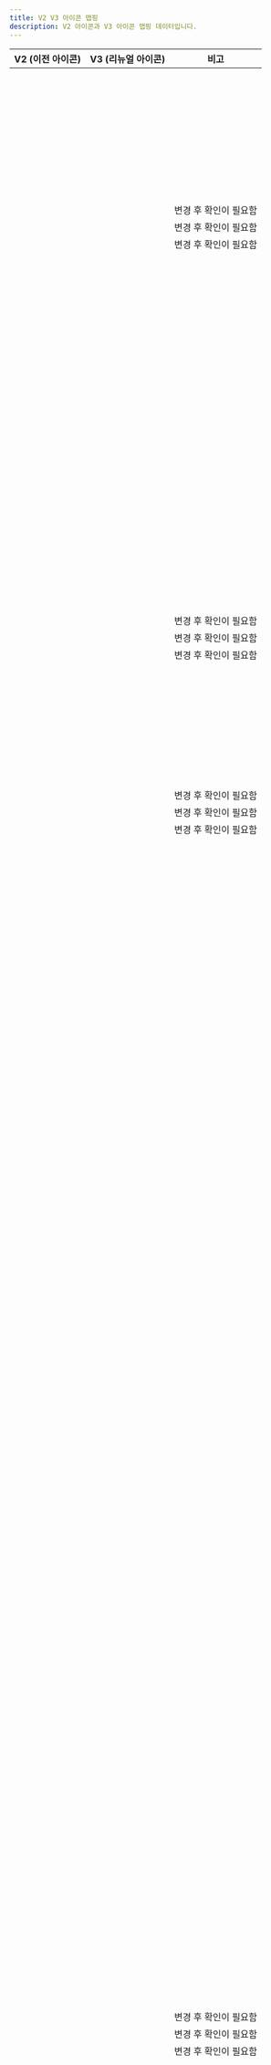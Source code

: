 ```yaml
---
title: V2 V3 아이콘 맵핑
description: V2 아이콘과 V3 아이콘 맵핑 데이터입니다.
---
```



| V2 (이전 아이콘)                                | V3 (리뉴얼 아이콘)                                       | 비고                  |
| ----------------------------------------------- | -------------------------------------------------------- | --------------------- |
| <V2 name="IconAddThin" />                       | <V3 name="IconPlusLine" />                               |                       |
| <V2 name="IconAddRegular" />                    | <V3 name="IconPlusLine" />                               |                       |
| <V2 name="IconAddFill" />                       | <V3 name="IconPlusFill" />                               |                       |
| <V2 name="IconAddCircleThin" />                 | <V3 name="IconPlusCircleLine" />                         |                       |
| <V2 name="IconAddCircleRegular" />              | <V3 name="IconPlusCircleLine" />                         |                       |
| <V2 name="IconAddCircleFill" />                 | <V3 name="IconPlusCircleFill" />                         |                       |
| <V2 name="IconAebThin" />                       | <V3 name="IconCarFrontUpsideWave2ReversedUpLine" />      |                       |
| <V2 name="IconAebRegular" />                    | <V3 name="IconCarFrontUpsideWave2ReversedUpLine" />      |                       |
| <V2 name="IconAebFill" />                       | <V3 name="IconCarFrontUpsideWave2ReversedUpFill" />      |                       |
| <V2 name="IconAiThin" />                        | <V3 name="IconSparkle2Line" />                           |                       |
| <V2 name="IconAiRegular" />                     | <V3 name="IconSparkle2Line" />                           |                       |
| <V2 name="IconAiFill" />                        | <V3 name="IconSparkle2Fill" />                           |                       |
| <V2 name="IconAndroidShareThin" />              | <V3 name="IconAndroidshareLine" />                       |                       |
| <V2 name="IconAndroidShareRegular" />           | <V3 name="IconAndroidshareLine" />                       |                       |
| <V2 name="IconAndroidShareFill" />              | <V3 name="IconAndroidshareFill" />                       |                       |
| <V2 name="IconArrowThin" />                     | <V3 name="IconArrowUpRightLine" />                       |                       |
| <V2 name="IconArrowRegular" />                  | <V3 name="IconArrowUpRightLine" />                       |                       |
| <V2 name="IconArrowFill" />                     | <V3 name="IconArrowUpRightFill" />                       |                       |
| <V2 name="IconArrowDownwardThin" />             | <V3 name="IconArrowDownLine" />                          |                       |
| <V2 name="IconArrowDownwardRegular" />          | <V3 name="IconArrowDownLine" />                          |                       |
| <V2 name="IconArrowDownwardFill" />             | <V3 name="IconArrowDownFill" />                          |                       |
| <V2 name="IconArrowDropDownThin" />             | <V3 name="IconTriangleDownSmallLine" />                  |                       |
| <V2 name="IconArrowDropDownRegular" />          | <V3 name="IconTriangleDownSmallLine" />                  |                       |
| <V2 name="IconArrowDropDownFill" />             | <V3 name="IconTriangleDownSmallFill" />                  |                       |
| <V2 name="IconArrowDropUpThin" />               | <V3 name="IconTriangleUpSmallLine" />                    |                       |
| <V2 name="IconArrowDropUpRegular" />            | <V3 name="IconTriangleUpSmallLine" />                    |                       |
| <V2 name="IconArrowDropUpFill" />               | <V3 name="IconTriangleUpSmallFill" />                    |                       |
| <V2 name="IconArrowUpwardThin" />               | <V3 name="IconArrowUpLine" />                            |                       |
| <V2 name="IconArrowUpwardRegular" />            | <V3 name="IconArrowUpLine" />                            |                       |
| <V2 name="IconArrowUpwardFill" />               | <V3 name="IconArrowUpFill" />                            |                       |
| <V2 name="IconArticleThin" />                   | <V3 name="IconArticleLine" />                            |                       |
| <V2 name="IconArticleRegular" />                | <V3 name="IconArticleLine" />                            |                       |
| <V2 name="IconArticleFill" />                   | <V3 name="IconArticleFill" />                            |                       |
| <V2 name="IconBackwardThin" />                  | <V3 name="IconArrowLeftLine" />                          |                       |
| <V2 name="IconBackwardRegular" />               | <V3 name="IconArrowLeftLine" />                          |                       |
| <V2 name="IconBackwardFill" />                  | <V3 name="IconArrowLeftFill" />                          |                       |
| <V2 name="IconBillThin" />                      | <V3 name="IconReceiptLine" />                            |                       |
| <V2 name="IconBillRegular" />                   | <V3 name="IconReceiptLine" />                            |                       |
| <V2 name="IconBillFill" />                      | <V3 name="IconReceiptFill" />                            |                       |
| <V2 name="IconBoldThin" />                      | <V3 name="IconTUppercaseSerifLine" />                    | 변경 후 확인이 필요함 |
| <V2 name="IconBoldRegular" />                   | <V3 name="IconTUppercaseSerifLine" />                    | 변경 후 확인이 필요함 |
| <V2 name="IconBoldFill" />                      | <V3 name="IconTUppercaseSerifFill" />                    | 변경 후 확인이 필요함 |
| <V2 name="IconBookmarkThin" />                  | <V3 name="IconBookmarkLine" />                           |                       |
| <V2 name="IconBookmarkRegular" />               | <V3 name="IconBookmarkLine" />                           |                       |
| <V2 name="IconBookmarkFill" />                  | <V3 name="IconBookmarkFill" />                           |                       |
| <V2 name="IconBookmarkListThin" />              | <V3 name="IconHorizline3VerticalStarLine" />             |                       |
| <V2 name="IconBookmarkListRegular" />           | <V3 name="IconHorizline3VerticalStarLine" />             |                       |
| <V2 name="IconBookmarkListFill" />              | <V3 name="IconHorizline3VerticalStarFill" />             |                       |
| <V2 name="IconCalendarThin" />                  | <V3 name="IconCalendarLine" />                           |                       |
| <V2 name="IconCalendarRegular" />               | <V3 name="IconCalendarLine" />                           |                       |
| <V2 name="IconCalendarFill" />                  | <V3 name="IconCalendarFill" />                           |                       |
| <V2 name="IconCallThin" />                      | <V3 name="IconPhoneLine" />                              |                       |
| <V2 name="IconCallRegular" />                   | <V3 name="IconPhoneLine" />                              |                       |
| <V2 name="IconCallFill" />                      | <V3 name="IconPhoneFill" />                              |                       |
| <V2 name="IconCallDeclinedThin" />              | <V3 name="IconPhoneXmarkLine" />                         |                       |
| <V2 name="IconCallDeclinedRegular" />           | <V3 name="IconPhoneXmarkLine" />                         |                       |
| <V2 name="IconCallDeclinedFill" />              | <V3 name="IconPhoneXmarkFill" />                         |                       |
| <V2 name="IconCameraThin" />                    | <V3 name="IconCameraLine" />                             |                       |
| <V2 name="IconCameraRegular" />                 | <V3 name="IconCameraLine" />                             |                       |
| <V2 name="IconCameraFill" />                    | <V3 name="IconCameraFill" />                             |                       |
| <V2 name="IconCarThin" />                       | <V3 name="IconCarFrontsideLine" />                       |                       |
| <V2 name="IconCarRegular" />                    | <V3 name="IconCarFrontsideLine" />                       |                       |
| <V2 name="IconCarFill" />                       | <V3 name="IconCarFrontsideFill" />                       |                       |
| <V2 name="IconCarAroundViewThin" />             | <V3 name="IconArrowClockwiseOvalLine" />                 |                       |
| <V2 name="IconCarAroundViewRegular" />          | <V3 name="IconArrowClockwiseOvalLine" />                 |                       |
| <V2 name="IconCarAroundViewFill" />             | <V3 name="IconArrowClockwiseOvalFill" />                 |                       |
| <V2 name="IconCarBlindSpotThin" />              | <V3 name="IconCarRearUpsideWave2ReversedDownLeftLine" /> |                       |
| <V2 name="IconCarBlindSpotRegular" />           | <V3 name="IconCarRearUpsideWave2ReversedDownLeftLine" /> |                       |
| <V2 name="IconCarBlindSpotFill" />              | <V3 name="IconCarRearUpsideWave2ReversedDownLeftFill" /> |                       |
| <V2 name="IconCarCruiseControlThin" />          | <V3 name="IconSpeedometerLine" />                        |                       |
| <V2 name="IconCarCruiseControlRegular" />       | <V3 name="IconSpeedometerLine" />                        |                       |
| <V2 name="IconCarCruiseControlFill" />          | <V3 name="IconSpeedometerFill" />                        |                       |
| <V2 name="IconCarEpbThin" />                    | <V3 name="IconEpbLine" />                                |                       |
| <V2 name="IconCarEpbRegular" />                 | <V3 name="IconEpbLine" />                                |                       |
| <V2 name="IconCarEpbFill" />                    | <V3 name="IconEpbFill" />                                |                       |
| <V2 name="IconCarHeatedSeatThin" />             | <V3 name="IconSeatLeftHeatwave2Line" />                  |                       |
| <V2 name="IconCarHeatedSeatRegular" />          | <V3 name="IconSeatLeftHeatwave2Line" />                  |                       |
| <V2 name="IconCarHeatedSeatFill" />             | <V3 name="IconSeatLeftHeatwave2Fill" />                  |                       |
| <V2 name="IconCarHeatedSteeringWheelThin" />    | <V3 name="IconSteeringwheelHeatwave2Line" />             |                       |
| <V2 name="IconCarHeatedSteeringWheelRegular" /> | <V3 name="IconSteeringwheelHeatwave2Line" />             |                       |
| <V2 name="IconCarHeatedSteeringWheelFill" />    | <V3 name="IconSteeringwheelHeatwave2Fill" />             |                       |
| <V2 name="IconCarLdwsThin" />                   | <V3 name="IconRoadlaneLine" />                           |                       |
| <V2 name="IconCarLdwsRegular" />                | <V3 name="IconRoadlaneLine" />                           |                       |
| <V2 name="IconCarLdwsFill" />                   | <V3 name="IconRoadlaneFill" />                           |                       |
| <V2 name="IconCarLeatherSeatThin" />            | <V3 name="IconSeatLeftLine" />                           |                       |
| <V2 name="IconCarLeatherSeatRegular" />         | <V3 name="IconSeatLeftLine" />                           |                       |
| <V2 name="IconCarLeatherSeatFill" />            | <V3 name="IconSeatLeftFill" />                           |                       |
| <V2 name="IconCarNavigationThin" />             | <V3 name="IconCompassLine" />                            |                       |
| <V2 name="IconCarNavigationRegular" />          | <V3 name="IconCompassLine" />                            |                       |
| <V2 name="IconCarNavigationFill" />             | <V3 name="IconCompassFill" />                            |                       |
| <V2 name="IconCarPowerTrunkThin" />             | <V3 name="IconCarRearTrunkOpenLeftsideLine" />           |                       |
| <V2 name="IconCarPowerTrunkRegular" />          | <V3 name="IconCarRearTrunkOpenLeftsideLine" />           |                       |
| <V2 name="IconCarPowerTrunkFill" />             | <V3 name="IconCarRearTrunkOpenLeftsideFill" />           |                       |
| <V2 name="IconCarRearCameraThin" />             | <V3 name="IconCarRearUpsideSectorDownLine" />            |                       |
| <V2 name="IconCarRearCameraRegular" />          | <V3 name="IconCarRearUpsideSectorDownLine" />            |                       |
| <V2 name="IconCarRearCameraFill" />             | <V3 name="IconCarRearUpsideSectorDownFill" />            |                       |
| <V2 name="IconCarRearSensorThin" />             | <V3 name="IconCarRearUpsideWave2ReversedDownLine" />     |                       |
| <V2 name="IconCarRearSensorRegular" />          | <V3 name="IconCarRearUpsideWave2ReversedDownLine" />     |                       |
| <V2 name="IconCarRearSensorFill" />             | <V3 name="IconCarRearUpsideWave2ReversedDownFill" />     |                       |
| <V2 name="IconCarSmartKeyThin" />               | <V3 name="IconSmartkeyLine" />                           |                       |
| <V2 name="IconCarSmartKeyRegular" />            | <V3 name="IconSmartkeyLine" />                           |                       |
| <V2 name="IconCarSmartKeyFill" />               | <V3 name="IconSmartkeyFill" />                           |                       |
| <V2 name="IconCarVentilationSeatThin" />        | <V3 name="IconSeatLeftFanLine" />                        |                       |
| <V2 name="IconCarVentilationSeatRegular" />     | <V3 name="IconSeatLeftFanLine" />                        |                       |
| <V2 name="IconCarVentilationSeatFill" />        | <V3 name="IconSeatLeftFanFill" />                        |                       |
| <V2 name="IconCartThin" />                      | <V3 name="IconCartLine" />                               |                       |
| <V2 name="IconCartRegular" />                   | <V3 name="IconCartLine" />                               |                       |
| <V2 name="IconCartFill" />                      | <V3 name="IconCartFill" />                               |                       |
| <V2 name="IconCertificationThin" />             | <V3 name="IconCrosshairLine" />                          |                       |
| <V2 name="IconCertificationRegular" />          | <V3 name="IconCrosshairLine" />                          |                       |
| <V2 name="IconCertificationFill" />             | <V3 name="IconCrosshairFill" />                          |                       |
| <V2 name="IconChallengeThin" />                 | <V3 name="IconFlagHillLine" />                           |                       |
| <V2 name="IconChallengeRegular" />              | <V3 name="IconFlagHillLine" />                           |                       |
| <V2 name="IconChallengeFill" />                 | <V3 name="IconFlagHillFill" />                           |                       |
| <V2 name="IconChartThin" />                     | <V3 name="IconBarchartSquareLine" />                     |                       |
| <V2 name="IconChartRegular" />                  | <V3 name="IconBarchartSquareLine" />                     |                       |
| <V2 name="IconChartFill" />                     | <V3 name="IconBarchartSquareFill" />                     |                       |
| <V2 name="IconChatBubbleCheckThin" />           | <V3 name="IconCheckmarkChatbubbleLeftLine" />            |                       |
| <V2 name="IconChatBubbleCheckRegular" />        | <V3 name="IconCheckmarkChatbubbleLeftLine" />            |                       |
| <V2 name="IconChatBubbleCheckFill" />           | <V3 name="IconCheckmarkChatbubbleLeftFill" />            |                       |
| <V2 name="IconChattingThin" />                  | <V3 name="IconDot3HorizontalChatbubbleLeftLine" />       |                       |
| <V2 name="IconChattingRegular" />               | <V3 name="IconDot3HorizontalChatbubbleLeftLine" />       |                       |
| <V2 name="IconChattingFill" />                  | <V3 name="IconDot3HorizontalChatbubbleLeftFill" />       |                       |
| <V2 name="IconChattingSendThin" />              | <V3 name="IconPaperplaneLine" />                         |                       |
| <V2 name="IconChattingSendRegular" />           | <V3 name="IconPaperplaneLine" />                         |                       |
| <V2 name="IconChattingSendFill" />              | <V3 name="IconPaperplaneFill" />                         |                       |
| <V2 name="IconCheckThin" />                     | <V3 name="IconCheckmarkLine" />                          |                       |
| <V2 name="IconCheckRegular" />                  | <V3 name="IconCheckmarkLine" />                          |                       |
| <V2 name="IconCheckFill" />                     | <V3 name="IconCheckmarkFill" />                          |                       |
| <V2 name="IconCheckFlowerThin" />               | <V3 name="IconCheckmarkFlowerLine" />                    |                       |
| <V2 name="IconCheckFlowerRegular" />            | <V3 name="IconCheckmarkFlowerLine" />                    |                       |
| <V2 name="IconCheckFlowerFill" />               | <V3 name="IconCheckmarkFlowerFill" />                    |                       |
| <V2 name="IconChevronLeftThin" />               | <V3 name="IconChevronLeftLine" />                        |                       |
| <V2 name="IconChevronLeftRegular" />            | <V3 name="IconChevronLeftLine" />                        |                       |
| <V2 name="IconChevronLeftFill" />               | <V3 name="IconChevronLeftFill" />                        |                       |
| <V2 name="IconChevronRightThin" />              | <V3 name="IconChevronRightLine" />                       |                       |
| <V2 name="IconChevronRightRegular" />           | <V3 name="IconChevronRightLine" />                       |                       |
| <V2 name="IconChevronRightFill" />              | <V3 name="IconChevronRightFill" />                       |                       |
| <V2 name="IconClickThin" />                     | <V3 name="IconHandPointUpLine" />                        |                       |
| <V2 name="IconClickRegular" />                  | <V3 name="IconHandPointUpLine" />                        |                       |
| <V2 name="IconClickFill" />                     | <V3 name="IconHandPointUpFill" />                        |                       |
| <V2 name="IconClockThin" />                     | <V3 name="IconClockLine" />                              |                       |
| <V2 name="IconClockRegular" />                  | <V3 name="IconClockLine" />                              |                       |
| <V2 name="IconClockFill" />                     | <V3 name="IconClockFill" />                              |                       |
| <V2 name="IconCloseThin" />                     | <V3 name="IconXmarkLine" />                              |                       |
| <V2 name="IconCloseRegular" />                  | <V3 name="IconXmarkLine" />                              |                       |
| <V2 name="IconCloseFill" />                     | <V3 name="IconXmarkFill" />                              |                       |
| <V2 name="IconCobuyingThin" />                  | <V3 name="IconShoppingbag2StackedLine" />                | 변경 후 확인이 필요함 |
| <V2 name="IconCobuyingRegular" />               | <V3 name="IconShoppingbag2StackedLine" />                | 변경 후 확인이 필요함 |
| <V2 name="IconCobuyingFill" />                  | <V3 name="IconShoppingbag2StackedFill" />                | 변경 후 확인이 필요함 |
| <V2 name="IconCommunityThin" />                 | <V3 name="IconPostLine" />                               |                       |
| <V2 name="IconCommunityRegular" />              | <V3 name="IconPostLine" />                               |                       |
| <V2 name="IconCommunityFill" />                 | <V3 name="IconPostFill" />                               |                       |
| <V2 name="IconCondoThin" />                     | <V3 name="IconBuilding2Line" />                          |                       |
| <V2 name="IconCondoRegular" />                  | <V3 name="IconBuilding2Line" />                          |                       |
| <V2 name="IconCondoFill" />                     | <V3 name="IconBuilding2Fill" />                          |                       |
| <V2 name="IconConfirmationThin" />              | <V3 name="IconCheckmarkShieldLine" />                    |                       |
| <V2 name="IconConfirmationRegular" />           | <V3 name="IconCheckmarkShieldLine" />                    |                       |
| <V2 name="IconConfirmationFill" />              | <V3 name="IconCheckmarkShieldFill" />                    |                       |
| <V2 name="IconConfirmationPayThin" />           | <V3 name="IconWonShieldLine" />                          |                       |
| <V2 name="IconConfirmationPayRegular" />        | <V3 name="IconWonShieldLine" />                          |                       |
| <V2 name="IconConfirmationPayFill" />           | <V3 name="IconWonShieldFill" />                          |                       |
| <V2 name="IconConfirmationProfileThin" />       | <V3 name="IconPersonShieldLine" />                       |                       |
| <V2 name="IconConfirmationProfileRegular" />    | <V3 name="IconPersonShieldLine" />                       |                       |
| <V2 name="IconConfirmationProfileFill" />       | <V3 name="IconPersonShieldFill" />                       |                       |
| <V2 name="IconContentsThin" />                  | <V3 name="IconGridHeartLine" />                          |                       |
| <V2 name="IconContentsRegular" />               | <V3 name="IconGridHeartLine" />                          |                       |
| <V2 name="IconContentsFill" />                  | <V3 name="IconGridHeartFill" />                          |                       |
| <V2 name="IconConvertThin" />                   | <V3 name="IconArrowRightArrowLeftLine" />                |                       |
| <V2 name="IconConvertRegular" />                | <V3 name="IconArrowRightArrowLeftLine" />                |                       |
| <V2 name="IconConvertFill" />                   | <V3 name="IconArrowRightArrowLeftFill" />                |                       |
| <V2 name="IconCopyThin" />                      | <V3 name="IconSquare2StackedLine" />                     |                       |
| <V2 name="IconCopyRegular" />                   | <V3 name="IconSquare2StackedLine" />                     |                       |
| <V2 name="IconCopyFill" />                      | <V3 name="IconSquare2StackedFill" />                     |                       |
| <V2 name="IconCouponThin" />                    | <V3 name="IconCouponLine" />                             |                       |
| <V2 name="IconCouponRegular" />                 | <V3 name="IconCouponLine" />                             |                       |
| <V2 name="IconCouponFill" />                    | <V3 name="IconCouponFill" />                             |                       |
| <V2 name="IconCouponDownloadDoneThin" />        | <V3 name="IconCheckmarkHorizlineLine" />                 |                       |
| <V2 name="IconCouponDownloadDoneRegular" />     | <V3 name="IconCheckmarkHorizlineLine" />                 |                       |
| <V2 name="IconCouponDownloadDoneFill" />        | <V3 name="IconCheckmarkHorizlineFill" />                 |                       |
| <V2 name="IconCouponUsedThin" />                | <V3 name="IconCheckmarkCouponLine" />                    |                       |
| <V2 name="IconCouponUsedRegular" />             | <V3 name="IconCheckmarkCouponLine" />                    |                       |
| <V2 name="IconCouponUsedFill" />                | <V3 name="IconCheckmarkCouponFill" />                    |                       |
| <V2 name="IconDeleteKeyboardThin" />            | <V3 name="IconBackspacekeyLine" />                       |                       |
| <V2 name="IconDeleteKeyboardRegular" />         | <V3 name="IconBackspacekeyLine" />                       |                       |
| <V2 name="IconDeleteKeyboardFill" />            | <V3 name="IconBackspacekeyFill" />                       |                       |
| <V2 name="IconDeliveryThin" />                  | <V3 name="IconTruckLine" />                              | 변경 후 확인이 필요함 |
| <V2 name="IconDeliveryRegular" />               | <V3 name="IconTruckLine" />                              | 변경 후 확인이 필요함 |
| <V2 name="IconDeliveryFill" />                  | <V3 name="IconTruckFill" />                              | 변경 후 확인이 필요함 |
| <V2 name="IconDirectionThin" />                 | <V3 name="IconArrowRightAngledLine" />                   |                       |
| <V2 name="IconDirectionRegular" />              | <V3 name="IconArrowRightAngledLine" />                   |                       |
| <V2 name="IconDirectionFill" />                 | <V3 name="IconArrowRightAngledFill" />                   |                       |
| <V2 name="IconDownloadThin" />                  | <V3 name="IconArrowDownHorizlineLine" />                 |                       |
| <V2 name="IconDownloadRegular" />               | <V3 name="IconArrowDownHorizlineLine" />                 |                       |
| <V2 name="IconDownloadFill" />                  | <V3 name="IconArrowDownHorizlineFill" />                 |                       |
| <V2 name="IconEditThin" />                      | <V3 name="IconEraserHorizlineLine" />                    |                       |
| <V2 name="IconEditRegular" />                   | <V3 name="IconEraserHorizlineLine" />                    |                       |
| <V2 name="IconEditFill" />                      | <V3 name="IconEraserHorizlineFill" />                    |                       |
| <V2 name="IconEmoticonThin" />                  | <V3 name="IconFaceSmileCircleLine" />                    |                       |
| <V2 name="IconEmoticonRegular" />               | <V3 name="IconFaceSmileCircleLine" />                    |                       |
| <V2 name="IconEmoticonFill" />                  | <V3 name="IconFaceSmileCircleFill" />                    |                       |
| <V2 name="IconEmoticonBadThin" />               | <V3 name="IconFaceSadCircleLine" />                      |                       |
| <V2 name="IconEmoticonBadRegular" />            | <V3 name="IconFaceSadCircleLine" />                      |                       |
| <V2 name="IconEmoticonBadFill" />               | <V3 name="IconFaceSadCircleFill" />                      |                       |
| <V2 name="IconExpandThin" />                    | <V3 name="IconArrowUpRightArrowDownLeftLine" />          |                       |
| <V2 name="IconExpandRegular" />                 | <V3 name="IconArrowUpRightArrowDownLeftLine" />          |                       |
| <V2 name="IconExpandFill" />                    | <V3 name="IconArrowUpRightArrowDownLeftFill" />          |                       |
| <V2 name="IconExpandLessThin" />                | <V3 name="IconChevronUpLine" />                          |                       |
| <V2 name="IconExpandLessRegular" />             | <V3 name="IconChevronUpLine" />                          |                       |
| <V2 name="IconExpandLessFill" />                | <V3 name="IconChevronUpFill" />                          |                       |
| <V2 name="IconExpandMoreThin" />                | <V3 name="IconChevronDownLine" />                        |                       |
| <V2 name="IconExpandMoreRegular" />             | <V3 name="IconChevronDownLine" />                        |                       |
| <V2 name="IconExpandMoreFill" />                | <V3 name="IconChevronDownFill" />                        |                       |
| <V2 name="IconFileThin" />                      | <V3 name="IconPaperclipLine" />                          |                       |
| <V2 name="IconFileRegular" />                   | <V3 name="IconPaperclipLine" />                          |                       |
| <V2 name="IconFileFill" />                      | <V3 name="IconPaperclipFill" />                          |                       |
| <V2 name="IconFilter02Thin" />                  | <V3 name="IconSlider2HorizontalLine" />                  |                       |
| <V2 name="IconFilter02Regular" />               | <V3 name="IconSlider2HorizontalLine" />                  |                       |
| <V2 name="IconFilter02Fill" />                  | <V3 name="IconSlider2HorizontalFill" />                  |                       |
| <V2 name="IconForwardThin" />                   | <V3 name="IconArrowRightLine" />                         |                       |
| <V2 name="IconForwardRegular" />                | <V3 name="IconArrowRightLine" />                         |                       |
| <V2 name="IconForwardFill" />                   | <V3 name="IconArrowRightFill" />                         |                       |
| <V2 name="IconGenderThin" />                    | <V3 name="IconMalesymbolFemalesymbolLine" />             |                       |
| <V2 name="IconGenderRegular" />                 | <V3 name="IconMalesymbolFemalesymbolLine" />             |                       |
| <V2 name="IconGenderFill" />                    | <V3 name="IconMalesymbolFemalesymbolFill" />             |                       |
| <V2 name="IconGlobalThin" />                    | <V3 name="IconGlobeLine" />                              |                       |
| <V2 name="IconGlobalRegular" />                 | <V3 name="IconGlobeLine" />                              |                       |
| <V2 name="IconGlobalFill" />                    | <V3 name="IconGlobeFill" />                              |                       |
| <V2 name="IconGpsThin" />                       | <V3 name="IconCrosshairLine" />                          |                       |
| <V2 name="IconGpsRegular" />                    | <V3 name="IconCrosshairLine" />                          |                       |
| <V2 name="IconGpsFill" />                       | <V3 name="IconCrosshairFill" />                          |                       |
| <V2 name="IconGpsEnableThin" />                 | <V3 name="IconCrosshairQuestionmarkLine" />              |                       |
| <V2 name="IconGpsEnableRegular" />              | <V3 name="IconCrosshairQuestionmarkLine" />              |                       |
| <V2 name="IconGpsEnableFill" />                 | <V3 name="IconCrosshairQuestionmarkFill" />              |                       |
| <V2 name="IconGpsEnable2Thin" />                | <V3 name="IconCrosshairQuestionmarkLine" />              |                       |
| <V2 name="IconGpsEnable2Regular" />             | <V3 name="IconCrosshairQuestionmarkLine" />              |                       |
| <V2 name="IconGpsEnable2Fill" />                | <V3 name="IconCrosshairQuestionmarkFill" />              |                       |
| <V2 name="IconGroupchatKingThin" />             | <V3 name="IconCrownLine" />                              |                       |
| <V2 name="IconGroupchatKingRegular" />          | <V3 name="IconCrownLine" />                              |                       |
| <V2 name="IconGroupchatKingFill" />             | <V3 name="IconCrownFill" />                              |                       |
| <V2 name="IconHandleThin" />                    | <V3 name="IconHorizline3VerticalTightLine" />            |                       |
| <V2 name="IconHandleRegular" />                 | <V3 name="IconHorizline3VerticalTightLine" />            |                       |
| <V2 name="IconHandleFill" />                    | <V3 name="IconHorizline3VerticalTightFill" />            |                       |
| <V2 name="IconHashtagThin" />                   | <V3 name="IconHashLine" />                               |                       |
| <V2 name="IconHashtagRegular" />                | <V3 name="IconHashLine" />                               |                       |
| <V2 name="IconHashtagFill" />                   | <V3 name="IconHashFill" />                               |                       |
| <V2 name="IconHeadphoneThin" />                 | <V3 name="IconHeadsetLine" />                            |                       |
| <V2 name="IconHeadphoneRegular" />              | <V3 name="IconHeadsetLine" />                            |                       |
| <V2 name="IconHeadphoneFill" />                 | <V3 name="IconHeadsetFill" />                            |                       |
| <V2 name="IconHeartThin" />                     | <V3 name="IconHeartLine" />                              |                       |
| <V2 name="IconHeartRegular" />                  | <V3 name="IconHeartLine" />                              |                       |
| <V2 name="IconHeartFill" />                     | <V3 name="IconHeartFill" />                              |                       |
| <V2 name="IconHelpThin" />                      | <V3 name="IconQuestionmarkCircleLine" />                 |                       |
| <V2 name="IconHelpRegular" />                   | <V3 name="IconQuestionmarkCircleLine" />                 |                       |
| <V2 name="IconHelpFill" />                      | <V3 name="IconQuestionmarkCircleFill" />                 |                       |
| <V2 name="IconHelpcenterThin" />                | <V3 name="IconHeadsetLine" />                            |                       |
| <V2 name="IconHelpcenterRegular" />             | <V3 name="IconHeadsetLine" />                            |                       |
| <V2 name="IconHelpcenterFill" />                | <V3 name="IconHeadsetFill" />                            |                       |
| <V2 name="IconHelperThin" />                    | <V3 name="IconHeadsetLine" />                            |                       |
| <V2 name="IconHelperRegular" />                 | <V3 name="IconHeadsetLine" />                            |                       |
| <V2 name="IconHelperFill" />                    | <V3 name="IconHeadsetFill" />                            |                       |
| <V2 name="IconHomeThin" />                      | <V3 name="IconHouseLine" />                              |                       |
| <V2 name="IconHomeRegular" />                   | <V3 name="IconHouseLine" />                              |                       |
| <V2 name="IconHomeFill" />                      | <V3 name="IconHouseFill" />                              |                       |
| <V2 name="IconHouseThin" />                     | <V3 name="IconWindow4HouseLine" />                       |                       |
| <V2 name="IconHouseRegular" />                  | <V3 name="IconWindow4HouseLine" />                       |                       |
| <V2 name="IconHouseFill" />                     | <V3 name="IconWindow4HouseFill" />                       |                       |
| <V2 name="IconHousekeepingBookThin" />          | <V3 name="IconBookLine" />                               |                       |
| <V2 name="IconHousekeepingBookRegular" />       | <V3 name="IconBookLine" />                               |                       |
| <V2 name="IconHousekeepingBookFill" />          | <V3 name="IconBookFill" />                               |                       |
| <V2 name="IconImportThin" />                    | <V3 name="IconDocumentArrowLeftLine" />                  |                       |
| <V2 name="IconImportRegular" />                 | <V3 name="IconDocumentArrowLeftLine" />                  |                       |
| <V2 name="IconImportFill" />                    | <V3 name="IconDocumentArrowLeftFill" />                  |                       |
| <V2 name="IconInfoThin" />                      | <V3 name="IconILowercaseSerifCircleLine" />              |                       |
| <V2 name="IconInfoRegular" />                   | <V3 name="IconILowercaseSerifCircleLine" />              |                       |
| <V2 name="IconInfoFill" />                      | <V3 name="IconILowercaseSerifCircleFill" />              |                       |
| <V2 name="IconInterestThin" />                  | <V3 name="IconHorizline3VerticalStarLine" />             |                       |
| <V2 name="IconInterestRegular" />               | <V3 name="IconHorizline3VerticalStarLine" />             |                       |
| <V2 name="IconInterestFill" />                  | <V3 name="IconHorizline3VerticalStarFill" />             |                       |
| <V2 name="IconInterestListThin" />              | <V3 name="IconStarLine" />                               |                       |
| <V2 name="IconInterestListRegular" />           | <V3 name="IconStarLine" />                               |                       |
| <V2 name="IconInterestListFill" />              | <V3 name="IconStarFill" />                               |                       |
| <V2 name="IconInviteThin" />                    | <V3 name="IconEnvelopeLine" />                           |                       |
| <V2 name="IconInviteRegular" />                 | <V3 name="IconEnvelopeLine" />                           |                       |
| <V2 name="IconInviteFill" />                    | <V3 name="IconEnvelopeFill" />                           |                       |
| <V2 name="IconInviteFriendThin" />              | <V3 name="IconPersonPlusLine" />                         |                       |
| <V2 name="IconInviteFriendRegular" />           | <V3 name="IconPersonPlusLine" />                         |                       |
| <V2 name="IconInviteFriendFill" />              | <V3 name="IconPersonPlusFill" />                         |                       |
| <V2 name="IconIosShareThin" />                  | <V3 name="IconArrowUpBracketDownLine" />                 |                       |
| <V2 name="IconIosShareRegular" />               | <V3 name="IconArrowUpBracketDownLine" />                 |                       |
| <V2 name="IconIosShareFill" />                  | <V3 name="IconArrowUpBracketDownFill" />                 |                       |
| <V2 name="IconJobsThin" />                      | <V3 name="IconPersonMagnifyingglassLine" />              |                       |
| <V2 name="IconJobsRegular" />                   | <V3 name="IconPersonMagnifyingglassLine" />              |                       |
| <V2 name="IconJobsFill" />                      | <V3 name="IconPersonMagnifyingglassFill" />              |                       |
| <V2 name="IconKeyboardHidingThin" />            | <V3 name="IconKeyboardChevronDownLine" />                |                       |
| <V2 name="IconKeyboardHidingRegular" />         | <V3 name="IconKeyboardChevronDownLine" />                |                       |
| <V2 name="IconKeyboardHidingFill" />            | <V3 name="IconKeyboardChevronDownFill" />                |                       |
| <V2 name="IconKeywordThin" />                   | <V3 name="IconTagLine" />                                |                       |
| <V2 name="IconKeywordRegular" />                | <V3 name="IconTagLine" />                                |                       |
| <V2 name="IconKeywordFill" />                   | <V3 name="IconTagFill" />                                |                       |
| <V2 name="IconLaptopThin" />                    | <V3 name="IconLaptopLine" />                             |                       |
| <V2 name="IconLaptopRegular" />                 | <V3 name="IconLaptopLine" />                             |                       |
| <V2 name="IconLaptopFill" />                    | <V3 name="IconLaptopFill" />                             |                       |
| <V2 name="IconLeafThin" />                      | <V3 name="IconLeafLine" />                               |                       |
| <V2 name="IconLeafRegular" />                   | <V3 name="IconLeafLine" />                               |                       |
| <V2 name="IconLeafFill" />                      | <V3 name="IconLeafFill" />                               |                       |
| <V2 name="IconListThin" />                      | <V3 name="IconDothorizline3VerticalLine" />              |                       |
| <V2 name="IconListRegular" />                   | <V3 name="IconDothorizline3VerticalLine" />              |                       |
| <V2 name="IconListFill" />                      | <V3 name="IconDothorizline3VerticalFill" />              |                       |
| <V2 name="IconListCardThin" />                  | <V3 name="IconHorizrectangleHorizline2VerticalLine" />   |                       |
| <V2 name="IconListCardRegular" />               | <V3 name="IconHorizrectangleHorizline2VerticalLine" />   |                       |
| <V2 name="IconListCardFill" />                  | <V3 name="IconHorizrectangleHorizline2VerticalFill" />   |                       |
| <V2 name="IconListCheckThin" />                 | <V3 name="IconDocumentCheckmarkLine" />                  |                       |
| <V2 name="IconListCheckRegular" />              | <V3 name="IconDocumentCheckmarkLine" />                  |                       |
| <V2 name="IconListCheckFill" />                 | <V3 name="IconDocumentCheckmarkFill" />                  |                       |
| <V2 name="IconListSelectThin" />                | <V3 name="IconHorizline3VerticalCheckmarkLine" />        |                       |
| <V2 name="IconListSelectRegular" />             | <V3 name="IconHorizline3VerticalCheckmarkLine" />        |                       |
| <V2 name="IconListSelectFill" />                | <V3 name="IconHorizline3VerticalCheckmarkFill" />        |                       |
| <V2 name="IconListThumbnailThin" />             | <V3 name="IconSquareline2VerticalLine" />                |                       |
| <V2 name="IconListThumbnailRegular" />          | <V3 name="IconSquareline2VerticalLine" />                |                       |
| <V2 name="IconListThumbnailFill" />             | <V3 name="IconSquareline2VerticalFill" />                |                       |
| <V2 name="IconLocationThin" />                  | <V3 name="IconLocationpinLine" />                        |                       |
| <V2 name="IconLocationRegular" />               | <V3 name="IconLocationpinLine" />                        |                       |
| <V2 name="IconLocationFill" />                  | <V3 name="IconLocationpinFill" />                        |                       |
| <V2 name="IconLockThin" />                      | <V3 name="IconLockLine" />                               |                       |
| <V2 name="IconLockRegular" />                   | <V3 name="IconLockLine" />                               |                       |
| <V2 name="IconLockFill" />                      | <V3 name="IconLockFill" />                               |                       |
| <V2 name="IconLoudspeakerThin" />               | <V3 name="IconMegaphoneLine" />                          |                       |
| <V2 name="IconLoudspeakerRegular" />            | <V3 name="IconMegaphoneLine" />                          |                       |
| <V2 name="IconLoudspeakerFill" />               | <V3 name="IconMegaphoneFill" />                          |                       |
| <V2 name="IconMapThin" />                       | <V3 name="IconMapLocationpinLine" />                     |                       |
| <V2 name="IconMapRegular" />                    | <V3 name="IconMapLocationpinLine" />                     |                       |
| <V2 name="IconMapFill" />                       | <V3 name="IconMapLocationpinFill" />                     |                       |
| <V2 name="IconMarketThin" />                    | <V3 name="IconStoreLine" />                              |                       |
| <V2 name="IconMarketRegular" />                 | <V3 name="IconStoreLine" />                              |                       |
| <V2 name="IconMarketFill" />                    | <V3 name="IconStoreFill" />                              |                       |
| <V2 name="IconMarketCheckThin" />               | <V3 name="IconStoreCheckmarkLine" />                     |                       |
| <V2 name="IconMarketCheckRegular" />            | <V3 name="IconStoreCheckmarkLine" />                     |                       |
| <V2 name="IconMarketCheckFill" />               | <V3 name="IconStoreCheckmarkFill" />                     |                       |
| <V2 name="IconMarketWriteThin" />               | <V3 name="IconStorePenLine" />                           |                       |
| <V2 name="IconMarketWriteRegular" />            | <V3 name="IconStorePenLine" />                           |                       |
| <V2 name="IconMarketWriteFill" />               | <V3 name="IconStorePenFill" />                           |                       |
| <V2 name="IconMentionThin" />                   | <V3 name="IconAtLine" />                                 |                       |
| <V2 name="IconMentionRegular" />                | <V3 name="IconAtLine" />                                 |                       |
| <V2 name="IconMentionFill" />                   | <V3 name="IconAtFill" />                                 |                       |
| <V2 name="IconMenuThin" />                      | <V3 name="IconHorizline3VerticalLine" />                 |                       |
| <V2 name="IconMenuRegular" />                   | <V3 name="IconHorizline3VerticalLine" />                 |                       |
| <V2 name="IconMenuFill" />                      | <V3 name="IconHorizline3VerticalFill" />                 |                       |
| <V2 name="IconMicThin" />                       | <V3 name="IconMicrophoneLine" />                         |                       |
| <V2 name="IconMicRegular" />                    | <V3 name="IconMicrophoneLine" />                         |                       |
| <V2 name="IconMicFill" />                       | <V3 name="IconMicrophoneFill" />                         |                       |
| <V2 name="IconMicOffThin" />                    | <V3 name="IconMicrophoneSlashLine" />                    |                       |
| <V2 name="IconMicOffRegular" />                 | <V3 name="IconMicrophoneSlashLine" />                    |                       |
| <V2 name="IconMicOffFill" />                    | <V3 name="IconMicrophoneSlashFill" />                    |                       |
| <V2 name="IconMissionThin" />                   | <V3 name="IconBookOpenLine" />                           |                       |
| <V2 name="IconMissionRegular" />                | <V3 name="IconBookOpenLine" />                           |                       |
| <V2 name="IconMissionFill" />                   | <V3 name="IconBookOpenFill" />                           |                       |
| <V2 name="IconMobileThin" />                    | <V3 name="IconMobileLine" />                             |                       |
| <V2 name="IconMobileRegular" />                 | <V3 name="IconMobileLine" />                             |                       |
| <V2 name="IconMobileFill" />                    | <V3 name="IconMobileFill" />                             |                       |
| <V2 name="IconMoneySendThin" />                 | <V3 name="IconWonCircleArrowRightLine" />                |                       |
| <V2 name="IconMoneySendRegular" />              | <V3 name="IconWonCircleArrowRightLine" />                |                       |
| <V2 name="IconMoneySendFill" />                 | <V3 name="IconWonCircleArrowRightFill" />                |                       |
| <V2 name="IconMoneySendYenThin" />              | <V3 name="IconYenCircleArrowRightLine" />                |                       |
| <V2 name="IconMoneySendYenRegular" />           | <V3 name="IconYenCircleArrowRightLine" />                |                       |
| <V2 name="IconMoneySendYenFill" />              | <V3 name="IconYenCircleArrowRightFill" />                |                       |
| <V2 name="IconMoneyWonThin" />                  | <V3 name="IconWonCircleLine" />                          |                       |
| <V2 name="IconMoneyWonRegular" />               | <V3 name="IconWonCircleLine" />                          |                       |
| <V2 name="IconMoneyWonFill" />                  | <V3 name="IconWonCircleFill" />                          |                       |
| <V2 name="IconMoneyYenThin" />                  | <V3 name="IconYenCircleLine" />                          |                       |
| <V2 name="IconMoneyYenRegular" />               | <V3 name="IconYenCircleLine" />                          |                       |
| <V2 name="IconMoneyYenFill" />                  | <V3 name="IconYenCircleFill" />                          |                       |
| <V2 name="IconMoonThin" />                      | <V3 name="IconMoonLine" />                               |                       |
| <V2 name="IconMoonRegular" />                   | <V3 name="IconMoonLine" />                               |                       |
| <V2 name="IconMoonFill" />                      | <V3 name="IconMoonFill" />                               |                       |
| <V2 name="IconMoreHorizThin" />                 | <V3 name="IconDot3HorizontalLine" />                     |                       |
| <V2 name="IconMoreHorizRegular" />              | <V3 name="IconDot3HorizontalLine" />                     |                       |
| <V2 name="IconMoreHorizFill" />                 | <V3 name="IconDot3HorizontalFill" />                     |                       |
| <V2 name="IconMoreVertThin" />                  | <V3 name="IconDot3VerticalLine" />                       |                       |
| <V2 name="IconMoreVertRegular" />               | <V3 name="IconDot3VerticalLine" />                       |                       |
| <V2 name="IconMoreVertFill" />                  | <V3 name="IconDot3VerticalFill" />                       |                       |
| <V2 name="IconMyThin" />                        | <V3 name="IconPersonLine" />                             |                       |
| <V2 name="IconMyRegular" />                     | <V3 name="IconPersonLine" />                             |                       |
| <V2 name="IconMyFill" />                        | <V3 name="IconPersonFill" />                             |                       |
| <V2 name="IconMyProfileThin" />                 | <V3 name="IconPersonCircleLine" />                       |                       |
| <V2 name="IconMyProfileRegular" />              | <V3 name="IconPersonCircleLine" />                       |                       |
| <V2 name="IconMyProfileFill" />                 | <V3 name="IconPersonCircleFill" />                       |                       |
| <V2 name="IconNearMeThin" />                    | <V3 name="IconLocationpinLine" />                        |                       |
| <V2 name="IconNearMeRegular" />                 | <V3 name="IconLocationpinLine" />                        |                       |
| <V2 name="IconNearMeFill" />                    | <V3 name="IconLocationpinFill" />                        |                       |
| <V2 name="IconNewtopicThin" />                  | <V3 name="IconNUppercaseCircleLine" />                   |                       |
| <V2 name="IconNewtopicRegular" />               | <V3 name="IconNUppercaseCircleLine" />                   |                       |
| <V2 name="IconNewtopicFill" />                  | <V3 name="IconNUppercaseCircleFill" />                   |                       |
| <V2 name="IconNoteThin" />                      | <V3 name="IconDocumentLine" />                           |                       |
| <V2 name="IconNoteRegular" />                   | <V3 name="IconDocumentLine" />                           |                       |
| <V2 name="IconNoteFill" />                      | <V3 name="IconDocumentFill" />                           |                       |
| <V2 name="IconNotificationThin" />              | <V3 name="IconBellLine" />                               |                       |
| <V2 name="IconNotificationRegular" />           | <V3 name="IconBellLine" />                               |                       |
| <V2 name="IconNotificationFill" />              | <V3 name="IconBellFill" />                               |                       |
| <V2 name="IconNotificationFallThin" />          | <V3 name="IconArrowDownLine" />                          |                       |
| <V2 name="IconNotificationFallRegular" />       | <V3 name="IconArrowDownLine" />                          |                       |
| <V2 name="IconNotificationFallFill" />          | <V3 name="IconArrowDownFill" />                          |                       |
| <V2 name="IconNotificationOffThin" />           | <V3 name="IconBellSlashLine" />                          |                       |
| <V2 name="IconNotificationOffRegular" />        | <V3 name="IconBellSlashLine" />                          |                       |
| <V2 name="IconNotificationOffFill" />           | <V3 name="IconBellSlashFill" />                          |                       |
| <V2 name="IconOrderThin" />                     | <V3 name="IconCheckmarkClipboardLine" />                 |                       |
| <V2 name="IconOrderRegular" />                  | <V3 name="IconCheckmarkClipboardLine" />                 |                       |
| <V2 name="IconOrderFill" />                     | <V3 name="IconCheckmarkClipboardFill" />                 |                       |
| <V2 name="IconPauseThin" />                     | <V3 name="IconVertrectangle2HorizontalLine" />           |                       |
| <V2 name="IconPauseRegular" />                  | <V3 name="IconVertrectangle2HorizontalLine" />           |                       |
| <V2 name="IconPauseFill" />                     | <V3 name="IconVertrectangle2HorizontalFill" />           |                       |
| <V2 name="IconPaymentThin" />                   | <V3 name="IconCardLine" />                               |                       |
| <V2 name="IconPaymentRegular" />                | <V3 name="IconCardLine" />                               |                       |
| <V2 name="IconPaymentFill" />                   | <V3 name="IconCardFill" />                               |                       |
| <V2 name="IconPercentThin" />                   | <V3 name="IconPercentLine" />                            |                       |
| <V2 name="IconPercentRegular" />                | <V3 name="IconPercentLine" />                            |                       |
| <V2 name="IconPercentFill" />                   | <V3 name="IconPercentFill" />                            |                       |
| <V2 name="IconPhotoThin" />                     | <V3 name="IconPictureLine" />                            |                       |
| <V2 name="IconPhotoRegular" />                  | <V3 name="IconPictureLine" />                            |                       |
| <V2 name="IconPhotoFill" />                     | <V3 name="IconPictureFill" />                            |                       |
| <V2 name="IconPhotoEditThin" />                 | <V3 name="IconWandLine" />                               |                       |
| <V2 name="IconPhotoEditRegular" />              | <V3 name="IconWandLine" />                               |                       |
| <V2 name="IconPhotoEditFill" />                 | <V3 name="IconWandFill" />                               |                       |
| <V2 name="IconPhotoEditCropThin" />             | <V3 name="IconCropmarkLine" />                           |                       |
| <V2 name="IconPhotoEditCropRegular" />          | <V3 name="IconCropmarkLine" />                           |                       |
| <V2 name="IconPhotoEditCropFill" />             | <V3 name="IconCropmarkFill" />                           |                       |
| <V2 name="IconPhotoEditDrawThin" />             | <V3 name="IconScribbleLine" />                           |                       |
| <V2 name="IconPhotoEditDrawRegular" />          | <V3 name="IconScribbleLine" />                           |                       |
| <V2 name="IconPhotoEditDrawFill" />             | <V3 name="IconScribbleFill" />                           |                       |
| <V2 name="IconPhotoEditRotateThin" />           | <V3 name="IconArrow2ClockwiseCircularLine" />            |                       |
| <V2 name="IconPhotoEditRotateRegular" />        | <V3 name="IconArrow2ClockwiseCircularLine" />            |                       |
| <V2 name="IconPhotoEditRotateFill" />           | <V3 name="IconArrow2ClockwiseCircularFill" />            |                       |
| <V2 name="IconPhotoSeveralThin" />              | <V3 name="IconPicture2StackedLine" />                    |                       |
| <V2 name="IconPhotoSeveralRegular" />           | <V3 name="IconPicture2StackedLine" />                    |                       |
| <V2 name="IconPhotoSeveralFill" />              | <V3 name="IconPicture2StackedFill" />                    |                       |
| <V2 name="IconPlayThin" />                      | <V3 name="IconTriangleRightLine" />                      |                       |
| <V2 name="IconPlayRegular" />                   | <V3 name="IconTriangleRightLine" />                      |                       |
| <V2 name="IconPlayFill" />                      | <V3 name="IconTriangleRightFill" />                      |                       |
| <V2 name="IconPollThin" />                      | <V3 name="IconBarchartSquareLine" />                     |                       |
| <V2 name="IconPollRegular" />                   | <V3 name="IconBarchartSquareLine" />                     |                       |
| <V2 name="IconPollFill" />                      | <V3 name="IconBarchartSquareFill" />                     |                       |
| <V2 name="IconPriceWonThin" />                  | <V3 name="IconWonLine" />                                |                       |
| <V2 name="IconPriceWonRegular" />               | <V3 name="IconWonLine" />                                |                       |
| <V2 name="IconPriceWonFill" />                  | <V3 name="IconWonFill" />                                |                       |
| <V2 name="IconPriceYenDefault" />               | <V3 name="IconYenLine" />                                |                       |
| <V2 name="IconPriceYenVariant4" />              | <V3 name="IconYenLine" />                                |                       |
| <V2 name="IconPriceYenVariant3" />              | <V3 name="IconYenFill" />                                |                       |
| <V2 name="IconProductThin" />                   | <V3 name="IconShoppingbagLine" />                        |                       |
| <V2 name="IconProductRegular" />                | <V3 name="IconShoppingbagLine" />                        |                       |
| <V2 name="IconProductFill" />                   | <V3 name="IconShoppingbagFill" />                        |                       |
| <V2 name="IconProfileThin" />                   | <V3 name="IconPersonLine" />                             |                       |
| <V2 name="IconProfileRegular" />                | <V3 name="IconPersonLine" />                             |                       |
| <V2 name="IconProfileFill" />                   | <V3 name="IconPersonFill" />                             |                       |
| <V2 name="IconProfileBadgeThin" />              | <V3 name="IconCheckmarkBadgeLine" />                     |                       |
| <V2 name="IconProfileBadgeRegular" />           | <V3 name="IconCheckmarkBadgeLine" />                     |                       |
| <V2 name="IconProfileBadgeFill" />              | <V3 name="IconCheckmarkBadgeFill" />                     |                       |
| <V2 name="IconProhibitionThin" />               | <V3 name="IconSlashCircleLine" />                        |                       |
| <V2 name="IconProhibitionRegular" />            | <V3 name="IconSlashCircleLine" />                        |                       |
| <V2 name="IconProhibitionFill" />               | <V3 name="IconSlashCircleFill" />                        |                       |
| <V2 name="IconPushpinThin" />                   | <V3 name="IconPushpinLine" />                            |                       |
| <V2 name="IconPushpinRegular" />                | <V3 name="IconPushpinLine" />                            |                       |
| <V2 name="IconPushpinFill" />                   | <V3 name="IconPushpinFill" />                            |                       |
| <V2 name="IconQuestionCheckThin" />             | <V3 name="IconQuestionmarkSquareLine" />                 |                       |
| <V2 name="IconQuestionCheckRegular" />          | <V3 name="IconQuestionmarkSquareLine" />                 |                       |
| <V2 name="IconQuestionCheckFill" />             | <V3 name="IconQuestionmarkSquareFill" />                 |                       |
| <V2 name="IconRedoThin" />                      | <V3 name="IconArrowUturnRightLine" />                    |                       |
| <V2 name="IconRedoRegular" />                   | <V3 name="IconArrowUturnRightLine" />                    |                       |
| <V2 name="IconRedoFill" />                      | <V3 name="IconArrowUturnRightFill" />                    |                       |
| <V2 name="IconRefundThin" />                    | <V3 name="IconWonArrowClockwiseCircularLine" />          |                       |
| <V2 name="IconRefundRegular" />                 | <V3 name="IconWonArrowClockwiseCircularLine" />          |                       |
| <V2 name="IconRefundFill" />                    | <V3 name="IconWonArrowClockwiseCircularFill" />          |                       |
| <V2 name="IconRemoveCircleThin" />              | <V3 name="IconXmarkCircleLine" />                        |                       |
| <V2 name="IconRemoveCircleRegular" />           | <V3 name="IconXmarkCircleLine" />                        |                       |
| <V2 name="IconRemoveCircleFill" />              | <V3 name="IconXmarkCircleFill" />                        |                       |
| <V2 name="IconReplyThin" />                     | <V3 name="IconHorizline2VerticalChatbubbleRightLine" />  |                       |
| <V2 name="IconReplyRegular" />                  | <V3 name="IconHorizline2VerticalChatbubbleRightLine" />  |                       |
| <V2 name="IconReplyFill" />                     | <V3 name="IconHorizline2VerticalChatbubbleRightFill" />  |                       |
| <V2 name="IconReplyMissionThin" />              | <V3 name="IconHorizline2VerticalChatbubbleRightLine" />  |                       |
| <V2 name="IconReplyMissionRegular" />           | <V3 name="IconHorizline2VerticalChatbubbleRightLine" />  |                       |
| <V2 name="IconReplyMissionFill" />              | <V3 name="IconHorizline2VerticalChatbubbleRightFill" />  |                       |
| <V2 name="IconReplyReThin" />                   | <V3 name="IconCornerDownLeftLine" />                     |                       |
| <V2 name="IconReplyReRegular" />                | <V3 name="IconCornerDownLeftLine" />                     |                       |
| <V2 name="IconReplyReFill" />                   | <V3 name="IconCornerDownLeftFill" />                     |                       |
| <V2 name="IconReportThin" />                    | <V3 name="IconFlagLine" />                               |                       |
| <V2 name="IconReportRegular" />                 | <V3 name="IconFlagLine" />                               |                       |
| <V2 name="IconReportFill" />                    | <V3 name="IconFlagFill" />                               |                       |
| <V2 name="IconReservationThin" />               | <V3 name="IconCheckmarkCalendarLine" />                  |                       |
| <V2 name="IconReservationRegular" />            | <V3 name="IconCheckmarkCalendarLine" />                  |                       |
| <V2 name="IconReservationFill" />               | <V3 name="IconCheckmarkCalendarFill" />                  |                       |
| <V2 name="IconRestaurantThin" />                | <V3 name="IconForkSpoonLine" />                          |                       |
| <V2 name="IconRestaurantRegular" />             | <V3 name="IconForkSpoonLine" />                          |                       |
| <V2 name="IconRestaurantFill" />                | <V3 name="IconForkSpoonFill" />                          |                       |
| <V2 name="IconRetryThin" />                     | <V3 name="IconArrowClockwiseCircularLine" />             |                       |
| <V2 name="IconRetryRegular" />                  | <V3 name="IconArrowClockwiseCircularLine" />             |                       |
| <V2 name="IconRetryFill" />                     | <V3 name="IconArrowClockwiseCircularFill" />             |                       |
| <V2 name="IconReviewStarThin" />                | <V3 name="IconStarLine" />                               |                       |
| <V2 name="IconReviewStarRegular" />             | <V3 name="IconStarLine" />                               |                       |
| <V2 name="IconReviewStarFill" />                | <V3 name="IconStarFill" />                               |                       |
| <V2 name="IconScannerThin" />                   | <V3 name="IconHorizlineViewfinderLine" />                |                       |
| <V2 name="IconScannerRegular" />                | <V3 name="IconHorizlineViewfinderLine" />                |                       |
| <V2 name="IconScannerFill" />                   | <V3 name="IconHorizlineViewfinderFill" />                |                       |
| <V2 name="IconSearchThin" />                    | <V3 name="IconMagnifyingglassLine" />                    |                       |
| <V2 name="IconSearchRegular" />                 | <V3 name="IconMagnifyingglassLine" />                    |                       |
| <V2 name="IconSearchFill" />                    | <V3 name="IconMagnifyingglassFill" />                    |                       |
| <V2 name="IconSearchDocThin" />                 | <V3 name="IconDocumentMagnifyingglassLine" />            |                       |
| <V2 name="IconSearchDocRegular" />              | <V3 name="IconDocumentMagnifyingglassLine" />            |                       |
| <V2 name="IconSearchDocFill" />                 | <V3 name="IconDocumentMagnifyingglassFill" />            |                       |
| <V2 name="IconSellThin" />                      | <V3 name="IconPlusSquareLine" />                         |                       |
| <V2 name="IconSellRegular" />                   | <V3 name="IconPlusSquareLine" />                         |                       |
| <V2 name="IconSellFill" />                      | <V3 name="IconPlusSquareFill" />                         |                       |
| <V2 name="IconSettingThin" />                   | <V3 name="IconGearLine" />                               |                       |
| <V2 name="IconSettingRegular" />                | <V3 name="IconGearLine" />                               |                       |
| <V2 name="IconSettingFill" />                   | <V3 name="IconGearFill" />                               |                       |
| <V2 name="IconSignoutThin" />                   | <V3 name="IconBracketLeftArrowRightLine" />              |                       |
| <V2 name="IconSignoutRegular" />                | <V3 name="IconBracketLeftArrowRightLine" />              |                       |
| <V2 name="IconSignoutFill" />                   | <V3 name="IconBracketLeftArrowRightFill" />              |                       |
| <V2 name="IconSortThin" />                      | <V3 name="IconArrowUpArrowDownLine" />                   |                       |
| <V2 name="IconSortRegular" />                   | <V3 name="IconArrowUpArrowDownLine" />                   |                       |
| <V2 name="IconSortFill" />                      | <V3 name="IconArrowUpArrowDownFill" />                   |                       |
| <V2 name="IconStoryThin" />                     | <V3 name="IconTriangleRightChatbubbleLeftLine" />        |                       |
| <V2 name="IconStoryRegular" />                  | <V3 name="IconTriangleRightChatbubbleLeftLine" />        |                       |
| <V2 name="IconStoryFill" />                     | <V3 name="IconTriangleRightChatbubbleLeftFill" />        |                       |
| <V2 name="IconStoryArticleThin" />              | <V3 name="IconDocumentPenLine" />                        |                       |
| <V2 name="IconStoryArticleRegular" />           | <V3 name="IconDocumentPenLine" />                        |                       |
| <V2 name="IconStoryArticleFill" />              | <V3 name="IconDocumentPenFill" />                        |                       |
| <V2 name="IconSubtractCircleThin" />            | <V3 name="IconMinusCircleLine" />                        |                       |
| <V2 name="IconSubtractCircleRegular" />         | <V3 name="IconMinusCircleLine" />                        |                       |
| <V2 name="IconSubtractCircleFill" />            | <V3 name="IconMinusCircleFill" />                        |                       |
| <V2 name="IconSubtractionThin" />               | <V3 name="IconMinusLine" />                              |                       |
| <V2 name="IconSubtractionRegular" />            | <V3 name="IconMinusLine" />                              |                       |
| <V2 name="IconSubtractionFill" />               | <V3 name="IconMinusFill" />                              |                       |
| <V2 name="IconSuggestThin" />                   | <V3 name="IconLightbulbDot5Line" />                      | 변경 후 확인이 필요함 |
| <V2 name="IconSuggestRegular" />                | <V3 name="IconLightbulbDot5Line" />                      | 변경 후 확인이 필요함 |
| <V2 name="IconSuggestFill" />                   | <V3 name="IconLightbulbDot5Fill" />                      | 변경 후 확인이 필요함 |
| <V2 name="IconSunThin" />                       | <V3 name="IconSunLine" />                                |                       |
| <V2 name="IconSunRegular" />                    | <V3 name="IconSunLine" />                                |                       |
| <V2 name="IconSunFill" />                       | <V3 name="IconSunFill" />                                |                       |
| <V2 name="IconTalkingdownThin" />               | <V3 name="IconQuotationmark2RightLine" />                |                       |
| <V2 name="IconTalkingdownRegular" />            | <V3 name="IconQuotationmark2RightLine" />                |                       |
| <V2 name="IconTalkingdownFill" />               | <V3 name="IconQuotationmark2RightFill" />                |                       |
| <V2 name="IconTalkingupThin" />                 | <V3 name="IconQuotationmark2LeftLine" />                 |                       |
| <V2 name="IconTalkingupRegular" />              | <V3 name="IconQuotationmark2LeftLine" />                 |                       |
| <V2 name="IconTalkingupFill" />                 | <V3 name="IconQuotationmark2LeftFill" />                 |                       |
| <V2 name="IconTextThin" />                      | <V3 name="IconTUppercaseSerifLine" />                    |                       |
| <V2 name="IconTextRegular" />                   | <V3 name="IconTUppercaseSerifLine" />                    |                       |
| <V2 name="IconTextFill" />                      | <V3 name="IconTUppercaseSerifFill" />                    |                       |
| <V2 name="IconThumbDownThin" />                 | <V3 name="IconThumbDownLine" />                          |                       |
| <V2 name="IconThumbDownRegular" />              | <V3 name="IconThumbDownLine" />                          |                       |
| <V2 name="IconThumbDownFill" />                 | <V3 name="IconThumbDownFill" />                          |                       |
| <V2 name="IconThumbUpThin" />                   | <V3 name="IconThumbUpLine" />                            |                       |
| <V2 name="IconThumbUpRegular" />                | <V3 name="IconThumbUpLine" />                            |                       |
| <V2 name="IconThumbUpFill" />                   | <V3 name="IconThumbUpFill" />                            |                       |
| <V2 name="IconToolboxThin" />                   | <V3 name="IconToolboxLine" />                            |                       |
| <V2 name="IconToolboxRegular" />                | <V3 name="IconToolboxLine" />                            |                       |
| <V2 name="IconToolboxFill" />                   | <V3 name="IconToolboxFill" />                            |                       |
| <V2 name="IconTranslateThin" />                 | <V3 name="IconTranslationLine" />                        |                       |
| <V2 name="IconTranslateRegular" />              | <V3 name="IconTranslationLine" />                        |                       |
| <V2 name="IconTranslateFill" />                 | <V3 name="IconTranslationFill" />                        |                       |
| <V2 name="IconTrashThin" />                     | <V3 name="IconTrashcanLine" />                           |                       |
| <V2 name="IconTrashRegular" />                  | <V3 name="IconTrashcanLine" />                           |                       |
| <V2 name="IconTrashFill" />                     | <V3 name="IconTrashcanFill" />                           |                       |
| <V2 name="IconUndoThin" />                      | <V3 name="IconArrowUturnLeftLine" />                     |                       |
| <V2 name="IconUndoRegular" />                   | <V3 name="IconArrowUturnLeftLine" />                     |                       |
| <V2 name="IconUndoFill" />                      | <V3 name="IconArrowUturnLeftFill" />                     |                       |
| <V2 name="IconUserGroupThin" />                 | <V3 name="IconPerson2Line" />                            |                       |
| <V2 name="IconUserGroupRegular" />              | <V3 name="IconPerson2Line" />                            |                       |
| <V2 name="IconUserGroupFill" />                 | <V3 name="IconPerson2Fill" />                            |                       |
| <V2 name="IconVideoThin" />                     | <V3 name="IconCamcorderLine" />                          |                       |
| <V2 name="IconVideoRegular" />                  | <V3 name="IconCamcorderLine" />                          |                       |
| <V2 name="IconVideoFill" />                     | <V3 name="IconCamcorderFill" />                          |                       |
| <V2 name="IconViewCountThin" />                 | <V3 name="IconEyeLine" />                                |                       |
| <V2 name="IconViewCountRegular" />              | <V3 name="IconEyeLine" />                                |                       |
| <V2 name="IconViewCountFill" />                 | <V3 name="IconEyeFill" />                                |                       |
| <V2 name="IconViewCountOffThin" />              | <V3 name="IconEyeSlashLine" />                           |                       |
| <V2 name="IconViewCountOffRegular" />           | <V3 name="IconEyeSlashLine" />                           |                       |
| <V2 name="IconViewCountOffFill" />              | <V3 name="IconEyeSlashFill" />                           |                       |
| <V2 name="IconVolumeOffThin" />                 | <V3 name="IconSpeakerSlashLine" />                       |                       |
| <V2 name="IconVolumeOffRegular" />              | <V3 name="IconSpeakerSlashLine" />                       |                       |
| <V2 name="IconVolumeOffFill" />                 | <V3 name="IconSpeakerSlashFill" />                       |                       |
| <V2 name="IconVolumeOnThin" />                  | <V3 name="IconSpeakerWave2Line" />                       |                       |
| <V2 name="IconVolumeOnRegular" />               | <V3 name="IconSpeakerWave2Line" />                       |                       |
| <V2 name="IconVolumeOnFill" />                  | <V3 name="IconSpeakerWave2Fill" />                       |                       |
| <V2 name="IconVoteThin" />                      | <V3 name="IconCheckmarkBallotboxLine" />                 |                       |
| <V2 name="IconVoteRegular" />                   | <V3 name="IconCheckmarkBallotboxLine" />                 |                       |
| <V2 name="IconVoteFill" />                      | <V3 name="IconCheckmarkBallotboxFill" />                 |                       |
| <V2 name="IconVoucherThin" />                   | <V3 name="IconGiftLine" />                               |                       |
| <V2 name="IconVoucherRegular" />                | <V3 name="IconGiftLine" />                               |                       |
| <V2 name="IconVoucherFill" />                   | <V3 name="IconGiftFill" />                               |                       |
| <V2 name="IconWalkThin" />                      | <V3 name="IconFigureWalkLine" />                         |                       |
| <V2 name="IconWalkRegular" />                   | <V3 name="IconFigureWalkLine" />                         |                       |
| <V2 name="IconWalkFill" />                      | <V3 name="IconFigureWalkFill" />                         |                       |
| <V2 name="IconWarningThin" />                   | <V3 name="IconExclamationmarkCircleLine" />              |                       |
| <V2 name="IconWarningRegular" />                | <V3 name="IconExclamationmarkCircleLine" />              |                       |
| <V2 name="IconWarningFill" />                   | <V3 name="IconExclamationmarkCircleFill" />              |                       |
| <V2 name="IconWriteThin" />                     | <V3 name="IconPenHorizlineLine" />                       |                       |
| <V2 name="IconWriteRegular" />                  | <V3 name="IconPenHorizlineLine" />                       |                       |
| <V2 name="IconWriteFill" />                     | <V3 name="IconPenHorizlineFill" />                       |                       |
| <V2 name="IconWriteFrequentUseThin" />          | <V3 name="IconDocumentPlusLine" />                       |                       |
| <V2 name="IconWriteFrequentUseRegular" />       | <V3 name="IconDocumentPlusLine" />                       |                       |
| <V2 name="IconWriteFrequentUseFill" />          | <V3 name="IconDocumentPlusFill" />                       |                       |
| <V2 name="IconWriteStoryThin" />                | <V3 name="IconHorizline2VerticalChatbubbleRightLine" />  | 변경 후 확인이 필요함 |
| <V2 name="IconWriteStoryRegular" />             | <V3 name="IconHorizline2VerticalChatbubbleRightLine" />  | 변경 후 확인이 필요함 |
| <V2 name="IconWriteStoryFill" />                | <V3 name="IconHorizline2VerticalChatbubbleRightFill" />  | 변경 후 확인이 필요함 |
